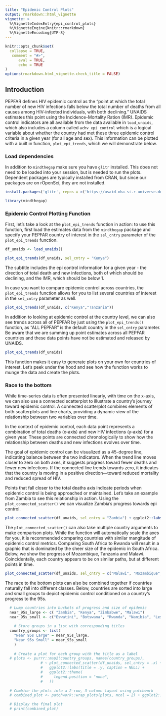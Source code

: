 ```yaml
---
title: "Epidemic Control Plots"
output: rmarkdown::html_vignette
vignette: >
  %\VignetteIndexEntry{epi_control_plots}
  %\VignetteEngine{knitr::rmarkdown}
  %\VignetteEncoding{UTF-8}
---
```


```r
knitr::opts_chunk$set(
  collapse = TRUE,
   comment = "#>",
      eval = TRUE, 
      echo = TRUE
)
options(rmarkdown.html_vignette.check_title = FALSE)
```

## Introduction

PEPFAR defines HIV epidemic control as the "point at which the total number of new HIV infections falls below the total number of deaths from all causes among HIV-infected individuals, with both declining." UNAIDS estimates this point using the Incidence-Mortality Ration (IMR). Epidemic control indicators are all available from the data available in `load_unaids`, which also includes a column called `achv_epi_control` which is a logical variable about whether the country had met these three epidemic control criteria in a given year (for all age and sex). This information can be plotted with a built in function, `plot_epi_trends`, which we will demonstrate below.

### Load dependencies

In addition to `mindthegap` make sure you have `glitr` installed. This does not need to be loaded into your session, but is needed to run the plots. Dependent packages are typically installed from CRAN, but since our packages are on rOpenSci, they are not installed.

```r
install.packages('glitr', repos = c('https://usaid-oha-si.r-universe.dev', 'https://cran.r-project.org/'))
```

```r
library(mindthegap)
```

### Epidemic Control Plotting Function

First, let's take a look at the `plot_epi_trends` function in action: to use this function, first load the estimates data from the `mindthegap` package and specify your PEPFAR country of interest in the `sel_cntry` parameter of the `plot_epi_trends` function.

```r
df_unaids <- load_unaids()
```

```r
plot_epi_trends(df_unaids, sel_cntry = "Kenya")
```
The subtitle includes the epi control information for a given year - the direction of total death and new infections, both of which should be declining, and the IMR, which should be below 1.

In case you want to compare epidemic control across countries, the `plot_epi_trends` function allows for you to list several countries of interest in the `sel_cntry` parameter as well.

```r
plot_epi_trends(df_unaids, c("Kenya","Tanzania"))
```

In addition to looking at epidemic control at the country level, we can also see trends across all of PEPFAR by just using the `plot_epi_trends()` function, as "ALL PEPFAR" is the default country in the `sel_cntry` parameter. Be aware that we are summing up point estimates across all PEPFAR countries and these data points have not be estimated and released by UNAIDS.

```r
plot_epi_trends(df_unaids)
```

This function makes it easy to generate plots on your own for countries of interest. Let's peek under the hood and see how the function works to munge the data and create the plots.


### Race to the bottom
While time-series data is often presented linearly, with time on the x-axis, we can also use a connected scatterplot to illustrate a country’s journey toward epidemic control. A connected scatterplot combines elements of both scatterplots and line charts, providing a dynamic view of the relationship between two variables over time.

In the context of epidemic control, each data point represents a combination of total deaths (x-axis) and new HIV infections (y-axis) for a given year. These points are connected chronologically to show how the relationship between deaths and new infections evolves over time.

The goal of epidemic control can be visualized as a 45-degree line, indicating balance between the two indicators. When the trend line moves closer to zero on both axes, it suggests progress toward fewer deaths and fewer new infections. If the connected line trends towards zero, it indicates that the country is moving in a positive direction—toward reduced mortality and reduced spread of HIV.

Points that fall closer to the total deaths axis indicate periods when epidemic control is being approached or maintained. Let’s take an example from Zambia to see this relationship in action. Using the `plot_connected_scatter()` we can visualize Zambia's progress towards epi control. 

```r
plot_connected_scatter(df_unaids, sel_cntry = "Zambia") + ggplot2::labs(title = toupper("Zambia reached epidemic control in 2023"))
```
The `plot_connected_scatter()` can also take multiple country arguments to make comparison plots. While the function will automatically scale the axes for you, it is recommended comparing countries with similar mangitude of epidemic control metrics. Comparing South Africa to Rwanda will result in a graphic that is dominated by the sheer size of the epidemic in South Africa. Below, we show the progress of Mozambique, Tanzania and Malawi. Coincidentally, each country appears to be on similar paths, but at different points in time. 

```r
plot_connected_scatter(df_unaids, sel_cntry = c("Malawi", "Mozambique", "Tanzania")) + ggplot2::labs(title = toupper("Zambia reached epidemic control in 2023"))
```

The race to the bottom plots can also be combined together if countries naturally fall into different classes. Below, countries are sorted into large and small groups to depict epidemic control conditioned on a country's progress to the 95s. 
```r
  
  # Lump countries into buckets of progress and size of epidemic
  near_95s_large <- c( "Zambia", "Kenya", "Zimbabwe", "Malawi")
  near_95s_small <- c("Eswatini", "Botswana", "Rwanda", "Namibia", "Lesotho")
  
    # Store groups in a list with corresponding titles
  country_groups <- list(
    "Near 95s Large" = near_95s_large,
    "Near 95s Small" = near_95s_small
    )
  
    # Create a plot for each group with the title as a label
  # plots <- purrr::map2(country_groups, names(country_groups), 
                # ~ plot_connected_scatter(df_unaids, sel_cntry = .x) + 
                #   ggplot2::labs(title = .y, caption = NULL) +
                #   ggplot2::theme(
                #     legend.position = "none",
                #   ))
  
  # Combine the plots into a 2-row, 3-column layout using patchwork
  # combined_plot <- patchwork::wrap_plots(plots, ncol = 2) + ggplot2::labs(caption = mindthegap::source_note)

  # Display the final plot
  # print(combined_plot)
  
  
```
